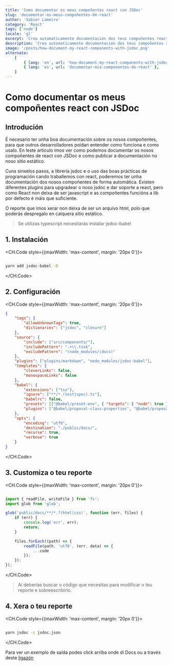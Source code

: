 ```yaml
---
title: 'Como documentar os meus compoñentes react con JSDoc'
slug: 'documentar-os-meus-compoñentes-de-react'
author: 'Xabier Lameiro'
category: 'React'
tags: ['node']
locale: 'gl'
excerpt: 'Crea automaticamente documentación dos teus compoñentes react con jsdoc e publícaa no teu sitio estático'
description: 'Crea automaticamente documentación dos teus compoñentes react con jsdoc e publícaa no teu sitio estático'
image: '/posts/how-document-my-react-components-with-jsdoc.png'
alternate:
    [
        { lang: 'en', url: 'how-document-my-react-components-with-jsdoc' },
        { lang: 'es', url: 'documentar-mis-componentes-de-react' },
    ]
---
```


# Como documentar os meus compoñentes react con JSDoc

<Date date="01-16-2023" />

<GoogleAdsense />

## Introdución

É necesario ter unha boa documentación sobre os nosos compoñentes, para que outros desarrolladores poidan entender como funciona e como usalo. En leste articulo imos ver como podemos documentar os nosos compoñentes de react con JSDoc e como publicar a documentación no noso sitio estático.

Cuns sinxelos pasos, a librería jsdoc e o uso das boas prácticas de programación cando traballemos con react, poderemos ter unha documentación dos nosos compoñentes de forma automática. Existen diferentes plugins para upgradear o noso jsdoc e dar soporte a react, pero como React non deixa de ser javascript e as compoñentes funcións a lib por defecto é máis que suficiente.

O reporte que imos xerar non deixa de ser un arquivo html, polo que poderás despregalo en calquera sitio estático.

> Se utilizas typescript necesitarás instalar jsdoc-babel

## 1. Instalación

<CH.Code style={{maxWidth: 'max-content', margin: '20px 0'}}>

```bash

yarn add jsdoc-babel -D

```

</CH.Code>

## 2. Configuración

<CH.Code style={{maxWidth: 'max-content', margin: '20px 0'}}>

```json jsdoc.json
{
    "tags": {
        "allowUnknownTags": true,
        "dictionaries": ["jsdoc", "closure"]
    },
    "source": {
        "include": ["src/components/"],
        "includePattern": ".+\\.tsx$",
        "excludePattern": "(node_modules/|docs)"
    },
    "plugins": ["plugins/markdown", "node_modules/jsdoc-babel"],
    "templates": {
        "cleverLinks": false,
        "monospaceLinks": false
    },
    "babel": {
        "extensions": ["tsx"],
        "ignore": ["**/*.(test|spec).ts"],
        "babelrc": false,
        "presets": [["@babel/preset-env", { "targets": { "node": true } }], "@babel/preset-typescript"],
        "plugins": ["@babel/proposal-class-properties", "@babel/proposal-object-rest-spread"]
    },
    "opts": {
        "encoding": "utf8",
        "destination": "./public/docs/",
        "recurse": true,
        "verbose": true
    }
}
```

</CH.Code>

## 3. Customiza o teu reporte

<CH.Code style={{maxWidth: 'max-content', margin: '20px 0'}}>

```javascript custom-docs.js mark=13

import { readFile, writeFile } from 'fs';
import glob from 'glob';

glob('public/docs/**/*.?(html|css)', function (err, files) {
    if (err) {
        console.log('err', err);
        return;
    }

    files.forEach((path) => {
        readFile(path, 'utf8', (err, data) => {
            ...code
        });
    });
});


```

</CH.Code>

> Aí deberías buscar o código que necesitas para modificar o teu reporte e sobreescribirlo.

## 4. Xera o teu reporte

<CH.Code style={{maxWidth: 'max-content', margin: '20px 0'}}>

```bash

yarn jsdoc -c jsdoc.json

```

</CH.Code>

Para ver un exemplo de saída podes click arriba onde di Docs ou a través deste [ligazón](https://docs.xabierlameiro.com 'Link to my docs')
